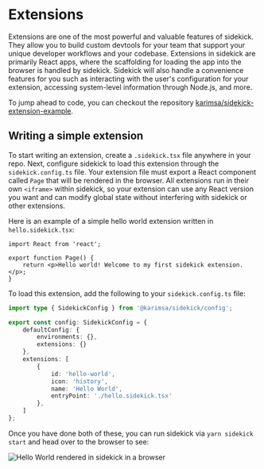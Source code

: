 
# Extensions

Extensions are one of the most powerful and valuable features of sidekick. They allow you to build custom devtools for your team that support your unique developer workflows and your codebase. Extensions in sidekick are primarily React apps, where the scaffolding for loading the app into the browser is handled by sidekick. Sidekick will also handle a convenience features for you such as interacting with the user's configuration for your extension, accessing system-level information through Node.js, and more.

To jump ahead to code, you can checkout the repository [karimsa/sidekick-extension-example](https://github.com/karimsa/sidekick-extension-example).

## Writing a simple extension

To start writing an extension, create a `.sidekick.tsx` file anywhere in your repo. Next, configure sidekick to load this extension through the `sidekick.config.ts` file. Your extension file must export a React component called `Page` that will be rendered in the browser. All extensions run in their own `<iframe>` within sidekick, so your extension can use any React version you want and can modify global state without interfering with sidekick or other extensions.

Here is an example of a simple hello world extension written in `hello.sidekick.tsx`:

```tsx
import React from 'react';

export function Page() {
    return <p>Hello world! Welcome to my first sidekick extension.</p>;
}
```

To load this extension, add the following to your `sidekick.config.ts` file:

```ts
import type { SidekickConfig } from '@karimsa/sidekick/config';

export const config: SidekickConfig = {
    defaultConfig: {
        environments: {},
        extensions: {}
    },
    extensions: [
        {
            id: 'hello-world',
            icon: 'history',
            name: 'Hello World',
            entryPoint: './hello.sidekick.tsx'
        },
    ]
};
```

Once you have done both of these, you can run sidekick via `yarn sidekick start` and head over to the browser to see:

<Image
    src="/extensions/hello-world-extension-1.png"
    alt="Hello World rendered in sidekick in a browser"
    width={1024}
    height={659}
/>
